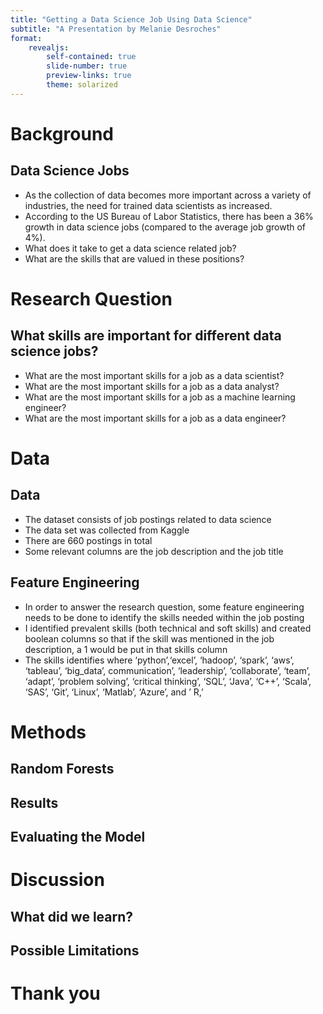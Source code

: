 ```yaml
---
title: "Getting a Data Science Job Using Data Science"
subtitle: "A Presentation by Melanie Desroches"
format:
    revealjs:
        self-contained: true
        slide-number: true
        preview-links: true
        theme: solarized
---
```


# Background

## Data Science Jobs

- As the collection of data becomes more important across a variety of industries,
the need for trained data scientists as increased. 
- According to the US Bureau of Labor Statistics, there has been a 36% growth in 
data science jobs (compared to the average job growth of 4%).
- What does it take to get a data science related job?
- What are the skills that are valued in these positions?

# Research Question

## What skills are important for different data science jobs?

- What are the most important skills for a job as a data scientist?
- What are the most important skills for a job as a data analyst?
- What are the most important skills for a job as a machine learning engineer?
- What are the most important skills for a job as a data engineer?

# Data

## Data

- The dataset consists of job postings related to data science
- The data set was collected from Kaggle
- There are 660 postings in total
- Some relevant columns are the job description and the job title

## Feature Engineering

- In order to answer the research question, some feature engineering needs to be 
done to identify the skills needed within the job posting
- I identified prevalent skills (both technical and soft skills) and created boolean 
columns so that if the skill was mentioned in the job description, a 1 would be put 
in that skills column
- The skills identifies where 'python','excel', 'hadoop', 'spark', 'aws', 'tableau', 'big_data',
communication', 'leadership', 'collaborate', 'team', 'adapt', 'problem solving', 'critical thinking',
'SQL', 'Java', 'C\+\+', 'Scala', 'SAS', 'Git', 'Linux', 'Matlab', 'Azure', and ' R,'

# Methods

## Random Forests




## Results




## Evaluating the Model




# Discussion

## What did we learn?




## Possible Limitations




# Thank you

